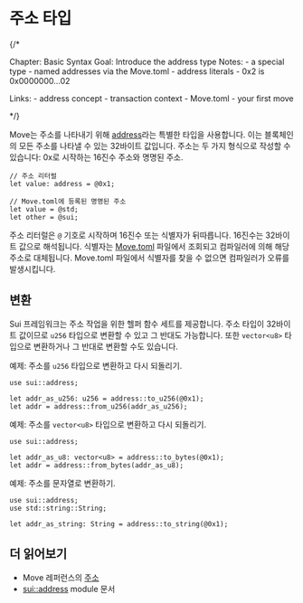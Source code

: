 # 주소 타입

{/*

Chapter: Basic Syntax
Goal: Introduce the address type
Notes:
    - a special type
    - named addresses via the Move.toml
    - address literals
    - 0x2 is 0x0000000...02

Links:
    - address concept
    - transaction context
    - Move.toml
    - your first move

 */}

Move는 주소를 나타내기 위해 [address](./../concepts/address)라는 특별한 타입을 사용합니다. 이는 블록체인의 모든 주소를 나타낼 수 있는 32바이트 값입니다. 주소는 두 가지 형식으로 작성할 수 있습니다: 0x로 시작하는 16진수 주소와 명명된 주소.

```move
// 주소 리터럴
let value: address = @0x1;

// Move.toml에 등록된 명명된 주소
let value = @std;
let other = @sui;
```

주소 리터럴은 `@` 기호로 시작하며 16진수 또는 식별자가 뒤따릅니다. 16진수는 32바이트 값으로 해석됩니다. 식별자는 [Move.toml](./../concepts/manifest) 파일에서 조회되고 컴파일러에 의해 해당 주소로 대체됩니다. Move.toml 파일에서 식별자를 찾을 수 없으면 컴파일러가 오류를 발생시킵니다.

## 변환

Sui 프레임워크는 주소 작업을 위한 헬퍼 함수 세트를 제공합니다. 주소 타입이 32바이트 값이므로 `u256` 타입으로 변환할 수 있고 그 반대도 가능합니다. 또한 `vector<u8>` 타입으로 변환하거나 그 반대로 변환할 수도 있습니다.

예제: 주소를 `u256` 타입으로 변환하고 다시 되돌리기.

```move
use sui::address;

let addr_as_u256: u256 = address::to_u256(@0x1);
let addr = address::from_u256(addr_as_u256);
```

예제: 주소를 `vector<u8>` 타입으로 변환하고 다시 되돌리기.

```move
use sui::address;

let addr_as_u8: vector<u8> = address::to_bytes(@0x1);
let addr = address::from_bytes(addr_as_u8);
```

예제: 주소를 문자열로 변환하기.

```move
use sui::address;
use std::string::String;

let addr_as_string: String = address::to_string(@0x1);
```

## 더 읽어보기

- Move 레퍼런스의 [주소](./../../reference/primitive-types/address)
- [sui::address](https://docs.sui.io/references/framework/sui/address) module 문서